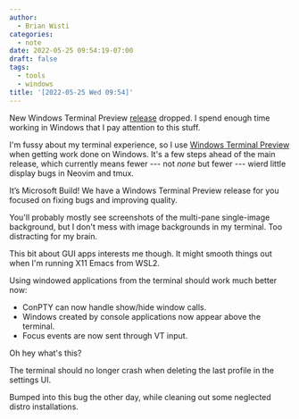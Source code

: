 ```yaml
---
author:
  - Brian Wisti
categories:
  - note
date: 2022-05-25 09:54:19-07:00
draft: false
tags:
  - tools
  - windows
title: '[2022-05-25 Wed 09:54]'
---
```


New Windows Terminal Preview [release][wt-release] dropped. I spend enough
time working in Windows that I pay attention to this stuff.

[wt-release]: https://devblogs.microsoft.com/commandline/windows-terminal-preview-1-14-release/

I'm fussy about my terminal experience, so I use [Windows Terminal
Preview][wt-preview] when getting work done on Windows. It's a few steps ahead
of the main release, which currently means fewer --- not _none_ but fewer ---
wierd little display bugs in Neovim and tmux.

<Quote>

It’s Microsoft Build! We have a Windows Terminal Preview release for you
focused on fixing bugs and improving quality.

</Quote>

You'll probably mostly see screenshots of the multi-pane single-image
background, but I don't mess with image backgrounds in my terminal. Too
distracting for my brain.

This bit about GUI apps interests me though. It might smooth things out when
I'm running X11 Emacs from WSL2.

<Quote>

Using windowed applications from the terminal should work much better now:

- ConPTY can now handle show/hide window calls.
- Windows created by console applications now appear above the terminal.
- Focus events are now sent through VT input.

</Quote>

Oh hey what's this?

<Quote>

The terminal should no longer crash when deleting the last profile in the settings UI.

</Quote>

Bumped into this bug the other day, while cleaning out some
neglected distro installations.

[wt-preview]: https://apps.microsoft.com/store/detail/windows-terminal-preview/9N8G5RFZ9XK3?hl=en-us&gl=US
